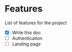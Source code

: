 # Features

List of features for the project

- [x] Write this doc
- [ ] Authentication
- [ ] Landing page
